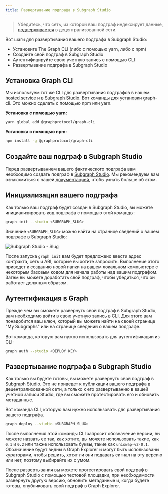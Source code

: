 ```yaml
---
title: Развертывание подграфа в Subgraph Studio
---
```


> Убедитесь, что сеть, из которой ваш подграф индексирует данные, [поддерживается](/developing/supported-chains) в децентрализованной сети.

Вот шаги для развертывания вашего подграфа в Subgraph Studio:

- Установите The Graph CLI (либо с помощью yarn, либо с npm)
- Создайте свой подграф в Subgraph Studio
- Аутентифицируйте свою учетную запись с помощью CLI
- Развертывание подграфа в Subgraph Studio

## Установка Graph CLI

Мы используем тот же CLI для развертывания подграфов в нашем [hosted service](https://thegraph.com/hosted-service/) и в [Subgraph Studio](https://thegraph.com/studio/). Вот команды для установки graph-cli. Это можно сделать с помощью npm или yarn.

**Установка с помощью yarn:**

```bash
yarn global add @graphprotocol/graph-cli
```

**Установка с помощью npm:**

```bash
npm install -g @graphprotocol/graph-cli
```

## Создайте ваш подграф в Subgraph Studio

Перед развертыванием вашего фактического подграфа вам необходимо создать подграф в [Subgraph Studio](https://thegraph.com/studio/). Мы рекомендуем вам ознакомиться с нашей [документацией](/deploying/subgraph-studio), чтобы узнать больше об этом.

## Инициализация вашего подграфа

Как только ваш подграф будет создан в Subgraph Studio, вы можете инициализировать код подграфа с помощью этой команды:

```bash
graph init --studio <SUBGRAPH_SLUG>
```

Значение `<SUBGRAPH_SLUG>` можно найти на странице сведений о вашем подграфе в Subgraph Studio:

![Subgraph Studio - Slug](/img/doc-subgraph-slug.png)

После запуска `graph init` вам будет предложено ввести адрес контракта, сеть и ABI, которые вы хотите запросить. Выполнение этого приведет к созданию новой папки на вашем локальном компьютере с некоторым базовым кодом для начала работы над вашим подграфом. Затем вы можете доработать свой подграф, чтобы убедиться, что он работает должным образом.

## Аутентификация в Graph

Прежде чем вы сможете развернуть свой подграф в Subgraph Studio, вам необходимо войти в свою учетную запись в CLI. Для этого вам понадобится ваш ключ, который вы можете найти на своей странице "My Subgraphs" или на странице сведений о вашем подграфе.

Вот команда, которую вам нужно использовать для аутентификации из CLI:

```bash
graph auth --studio <DEPLOY KEY>
```

## Развертывание подграфа в Subgraph Studio

Как только вы будете готовы, вы можете развернуть свой подграф в Subgraph Studio. Это не приведет к публикации вашего подграфа в децентрализованной сети, а только к его развертыванию в вашей учетной записи Studio, где вы сможете протестировать его и обновить метаданные.

Вот команда CLI, которую вам нужно использовать для развертывания вашего подграфа.

```bash
graph deploy --studio <SUBGRAPH_SLUG>
```

После выполнения этой команды CLI запросит обозначение версии, вы можете назвать ее так, как хотите, вы можете использовать такие, как `0.1` и `0.2` или также использовать буквы, такие как `uniswap-v2-0.1`. Обозначение будут видны в Graph Explorer и могут быть использованы кураторами, чтобы решить, хотят ли они подавать сигнал на эту версию или нет, поэтому выбирайте их с умом.

После развертывания вы можете протестировать свой подграф в Subgraph Studio с помощью тестовой площадки, при необходимости развернуть другую версию, обновить метаданные и, когда будете готовы, опубликовать свой подграф в Graph Explorer.
